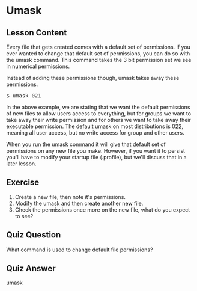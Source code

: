 # Umask

## Lesson Content

Every file that gets created comes with a default set of permissions. If you ever wanted to change that default set of permissions, you can do so with the umask command. This command takes the 3 bit permission set we see in numerical permissions. 

Instead of adding these permissions though, umask takes away these permissions. 

<pre>$ umask 021</pre>

In the above example, we are stating that we want the default permissions of new files to allow users access to everything, but for groups we want to take away their write permission and for others we want to take away their executable permission. The default umask on most distributions is 022, meaning all user access, but no write access for group and other users.

When you run the umask command it will give that default set of permissions on any new file you make. However, if you want it to persist you'll have to modify your startup file (.profile), but we'll discuss that in a later lesson.

## Exercise

<ol>
<li>Create a new file, then note it's permissions.</li>
<li>Modify the umask and then create another new file.</li>
<li>Check the permissions once more on the new file, what do you expect to see?</li>
</ol>

## Quiz Question

What command is used to change default file permissions?

## Quiz Answer

umask